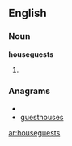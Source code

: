 ==English==

===Noun===
'''houseguests'''

# {{plural of|houseguest}}

===Anagrams===
* {{alphagram|eeghossstuu}}
* [[guesthouses#English|guesthouses]]

[[ar:houseguests]]